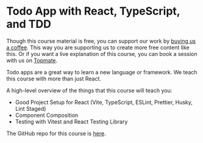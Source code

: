 # Todo App with React, TypeScript, and TDD

Though this course material is free, you can support our work by [buying us a
coffee](https://www.buymeacoffee.com/iamyhr). This way you are supporting us
to create more free content like this. Or if you want a live explanation of
this course, you can book a session with us on
[Topmate](https://topmate.io/iamyhr/730371).

Todo apps are a great way to learn a new language or framework. We teach this course with more than just React.

A high-level overview of the things that this course will teach you:

- Good Project Setup for React (Vite, TypeScript, ESLint, Prettier, Husky, Lint Staged)
- Component Composition
- Testing with Vitest and React Testing Library

The GitHub repo for this course is [here](https://github.com/Frontend-Hire/todo-app-react-tdd-typescript).
